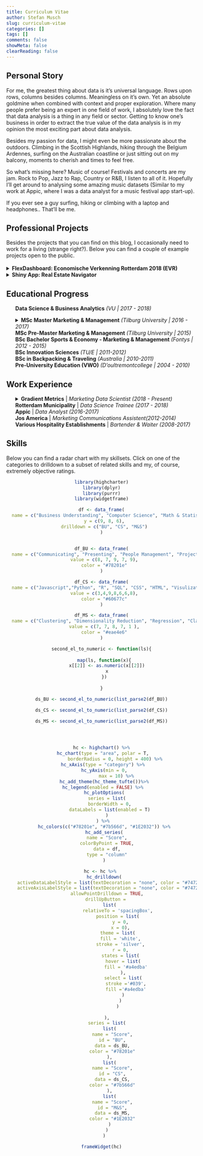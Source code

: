 ```yaml
---
title: Curriculum Vitae
author: Stefan Musch
slug: curriculum-vitae
categories: []
tags: []
comments: false
showMeta: false
clearReading: false
---
```


## <i class="fa fa-compass fa-lg"></i>  Personal Story

For me, the greatest thing about data is it's universal language. Rows upon rows, columns besides columns. Meaningless on it's own. Yet an absolute goldmine when combined with context and proper exploration. Where many people prefer being an expert in one field of work, I absolutely love the fact that data analysis is a thing in any field or sector. Getting to know one's business in order to extract the true value of the data analysis is in my opinion the most exciting part about data analysis. 

Besides my passion for data, I might even be more passionate about the outdoors. Climbing in the Scottish Highlands, hiking through the Belgium Ardennes, surfing on the Australian coastline or just sitting out on my balcony, moments to cherish and times to feel free. 
  
So what's missing here? Music of course! Festivals and concerts are my jam. Rock to Pop, Jazz to Rap, Country or R&B, I listen to all of it. Hopefully I'll get around to analysing some amazing music datasets (Similar to my work at Appic, where I was a data analyst for a music festival app start-up). 
  
  
If you ever see a guy surfing, hiking or climbing with a laptop and headphones.. That'll be me. 

## <i class="fa fa-folder fa-lg"></i>  Professional Projects

Besides the projects that you can find on this blog, I occasionally need to work for a living (strange right?). Below you can find a couple of example projects open to the public.  
<br/>
<details>
<summary> <i class="fa fa-dashboard  fa-lg"></i> **FlexDashboard: Economische Verkenning Rotterdam 2018 (EVR)** </summary>

*`Visualising` & `Dashboarding`*
  
  
Creating a handmade,shareable and reproducible dashboard for internal and external use in the corporate identity of the Rotterdam municipality. Written in R and R Markdown, using the JavaScript library `Highcharts`. The dashboard can be found [**here**](https://evr010.nl/highcharts). Seperate graphs made by me can be found all over the [EVR Website](https://evr010.nl)
<br/>
  
Click [**here**](http://res.cloudinary.com/stefanmusch/image/upload/v1519027846/EVR.png) for a preview. 
<br/>
  
</details>

<details>
<summary> <i class="fa fa-dashboard  fa-lg"></i> **Shiny App: Real Estate Navigator** </summary>
*`Visualising` & `Dashboarding` & `Application Building`*
  
Interactive leaflet map for the visualisation of real estate data and accompanying workforce related function within the municipality of Rotterdam. A selection on the map can be drawn, after which the entire dashboard will change it's data accordingly. Multiple statistical analysis and visualisations are then given based on the selected region.  
<br/>
  
Click [**here**](http://res.cloudinary.com/stefanmusch/image/upload/v1517397713/Preview_Vastgoed_Navigator.png) for a preview image. Full release coming soon!
</ul>

</details>

## <i class="fa fa-graduation-cap fa-lg"></i>  Educational Progress

<ul style="list-style-type:none">
<i class="fa fa-graduation-cap  fa-lg"></i>  **Data Science & Business Analytics** *(VU | 2017 - 2018)*

<details>
<summary><i class="fa fa-graduation-cap  fa-lg"></i>  **MSc Master Marketing & Management** *(Tilburg University | 2016 - 2017)*</summary>

<blockquote>
<p style= font-size:16px;> 
<i class="fa fa-quote-left  fa-lg"></i> 
*Stefan is a hard-working, innovative and pragmatic young professional. I'm amazed by his eagerness (and ability) to master SQL and R quickly. Stefan really embraces challenges rather than shy away from them. Mentoring Stefan was a great experience, and I am sure he will be a valuable asset to any data-driven company.*
<i class="fa fa-quote-right  fa-lg"></i> 
<br/>
<b>dr. Hannes Datta MSc </b> | Professor at Tilburg University
</p>
</blockquote>
<br/>
</details>

<i class="fa fa-graduation-cap  fa-lg"></i>  **MSc Pre-Master Marketing & Management** *(Tilburg University | 2015)*  
<i class="fa fa-graduation-cap  fa-lg"></i>  **BSc Bachelor Sports & Economy - Marketing & Management** *(Fontys | 2012 - 2015)*  
<i class="fa fa-remove fa-lg"></i>  **BSc Innovation Sciences** *(TU/E | 2011-2012)*  
<i class ="fa fa-globe fa-lg"></i>  **BSc in Backpacking & Traveling** *(Australia | 2010-2011)*  
<i class="fa fa-graduation-cap  fa-lg"></i>  **Pre-University Education (VWO)** *(D'oultremontcollege | 2004 - 2010)*  
</ul>
## <i class="fa fa-briefcase fa-lg"></i>  Work Experience

<ul style="list-style-type:none">
<details>
<summary><i class="fa fa-spinner  fa-lg"></i>   **Gradient Metrics** | *Marketing Data Scientist (2018 - Present)* </summary>
Employed full-time as a remote `Marketing Data Scientist`
<br/>
</details>
<li><i class="fa fa-briefcase  fa-lg"></i>   **Rotterdam Municipality** | *Data Science Trainee (2017 - 2018)* </li>
<li><i class="fa fa-briefcase  fa-lg"></i>  **Appic** | *Data Analyst (2016-2017)* </li>
<li><i class="fa fa-briefcase  fa-lg"></i>  **Jos America** | *Marketing Communications Assistent(2012-2014)* </li>
<li><i class="fa fa-briefcase  fa-lg"></i>  **Various Hospitality Establishments** | *Bartender & Waiter (2008-2017)* </li>
</ul>

## <i class="fa fa-wrench fa-lg"></i>  Skills
Below you can find a radar chart with my skillsets. Click on one of the categories to drilldown to a subset of related skills and my, of course, extremely objective ratings.
<center><p>
```r
library(highcharter)
library(dplyr)
library(purrr)
library(widgetframe)

df <- data_frame(
  name = c("Business Understanding", "Computer Science", "Math & Statistical Knowledge"),
  y = c(9, 8, 6),
  drilldown = c("BU", "CS", "M&S")
)


df_BU <- data_frame(
  name = c("Communicating", "Presenting", "People Management", "Project Management", "Eager to learn"),
  value = c(8, 7, 9, 7, 9),
  color = "#78201e"
)

df_CS <- data_frame(
  name = c("Javascript","Python", "R", "SQL", "CSS", "HTML", "Visulization"),
  value = c(3,4,9,8,6,6,8),
  color = "#60677c"
)

df_MS <- data_frame(
  name = c("Clustering", "Dimensionality Reduction", "Regression", "Classification","Reinforcement learning"),
  value = c(7, 7, 8, 7, 1 ),
  color = "#eae4e6"
)

second_el_to_numeric <- function(ls){
  
  map(ls, function(x){
    x[[2]] <- as.numeric(x[[2]])
    x
  })
  
}

ds_BU <- second_el_to_numeric(list_parse2(df_BU))

ds_CS <- second_el_to_numeric(list_parse2(df_CS))

ds_MS <- second_el_to_numeric(list_parse2(df_MS))




hc <- highchart() %>%
  hc_chart(type = "area", polar = T, 
           borderRadius = 0, height = 400) %>% 
  hc_xAxis(type = "category") %>% 
  hc_yAxis(min = 0,
           max = 10) %>%
  hc_add_theme(hc_theme_tufte())%>%
  hc_legend(enabled = FALSE) %>% 
  hc_plotOptions(
    series = list(
      borderWidth = 0,
      dataLabels = list(enabled = T)
    )
  ) %>% 
  hc_colors(c("#78201e", "#7b566d", "#1E2032")) %>%
  hc_add_series(
    name = "Score",
    colorByPoint = TRUE,
    data = df,
    type = "column"
  )

hc <- hc %>% 
  hc_drilldown(
    activeDataLabelStyle = list(textDecoration = "none", color = "#74727C"),
    activeAxisLabelStyle = list(textDecoration = "none", color = "#74727C"),
    allowPointDrilldown = TRUE,
    drillUpButton = 
      list(
            relativeTo = 'spacingBox',
            position = list(
              y = 0,
              x = 0),
            theme = list(
              fill = 'white',
              stroke = 'silver',
              r = 0,
              states = list(
                hover = list(
                  fill = '#a4edba'
                ),
                select = list(
                  stroke ='#039',
                  fill ='#a4edba'
                )
              )
            )
      
    ),
    series = list(
      list(
        name = "Score",
        id = "BU",
        data = ds_BU,
        color = "#78201e"
      ),
      list(
        name = "Score",
        id = "CS",
        data = ds_CS,
        color = "#7b566d"
      ),
      list(
        name = "Score",
        id = "M&S",
        data = ds_MS,
        color = "#1E2032"
      )
    )
  )

frameWidget(hc)

```
</p></center>
